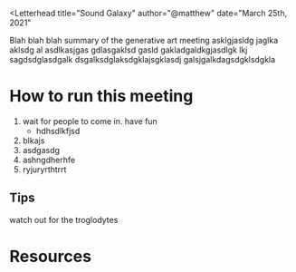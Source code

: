 
<Letterhead
title="Sound Galaxy"
author="@matthew"
date="March 25th, 2021"
>

<YouTubeEmbed url="https://youtu.be/FKfmpj48D20" />

Blah blah blah summary of the generative art meeting asklgjasldg jaglka aklsdg al asdlkasjgas gdlasgaklsd gasld gakladgaldkgjasdlgk lkj
sagdsdglasdgalk dsgalksdglaksdgklajsgklasdj galsjgalkdagsdgklsdgkla

# How to run this meeting

1. wait for people to come in. have fun
    - hdhsdlkfjsd
2. blkajs 
3. asdgasdg
4. ashngdherhfe
5. ryjuryrthtrrt

## Tips

watch out for the troglodytes

# Resources

</Letterhead>
<Footer />